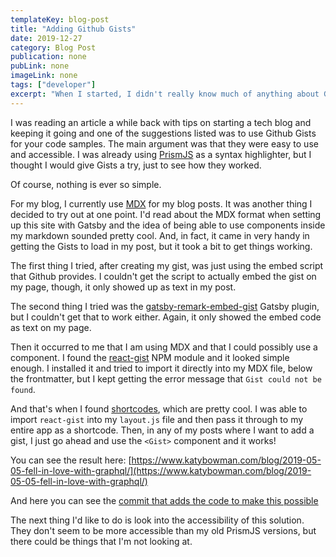 ```yaml
---
templateKey: blog-post
title: "Adding Github Gists"
date: 2019-12-27
category: Blog Post
publication: none
pubLink: none
imageLink: none
tags: ["developer"]
excerpt: "When I started, I didn't really know much of anything about GraphQL. And, to be honest, the only thing I really knew about Gatsby was that I could use it to build a static site with React. Plus it works well with the Netlify CMS, which is something I also really want to use. Since then, I've learned a lot. But last night, my knowledge of GraphQL took a leap forward and now I really love it."
---
```


I was reading an article a while back with tips on starting a tech blog and keeping it going and one of the suggestions listed was to use Github Gists for your code samples. The main argument was that they were easy to use and accessible. I was already using [PrismJS](https://prismjs.com/) as a syntax highlighter, but I thought I would give Gists a try, just to see how they worked.

Of course, nothing is ever so simple.

For my blog, I currently use [MDX](https://mdxjs.com/) for my blog posts. It was another thing I decided to try out at one point. I'd read about the MDX format when setting up this site with Gatsby and the idea of being able to use components inside my markdown sounded pretty cool. And, in fact, it came in very handy in getting the Gists to load in my post, but it took a bit to get things working.

The first thing I tried, after creating my gist, was just using the embed script that Github provides. I couldn't get the script to actually embed the gist on my page, though, it only showed up as text in my post.

The second thing I tried was the [gatsby-remark-embed-gist](https://www.gatsbyjs.org/packages/gatsby-remark-embed-gist/) Gatsby plugin, but I couldn't get that to work either. Again, it only showed the embed code as text on my page.

Then it occurred to me that I am using MDX and that I could possibly use a component. I found the [react-gist](https://www.npmjs.com/package/react-gist) NPM module and it looked simple enough. I installed it and tried to import it directly into my MDX file, below the frontmatter, but I kept getting the error message that `Gist could not be found`.

And that's when I found [shortcodes](https://mdxjs.com/blog/shortcodes), which are pretty cool. I was able to import `react-gist` into my `layout.js` file and then pass it through to my entire app as a shortcode. Then, in any of my posts where I want to add a gist, I just go ahead and use the `<Gist>` component and it works!

You can see the result here: [https://www.katybowman.com/blog/2019-05-05-fell-in-love-with-graphql/](https://www.katybowman.com/blog/2019-05-05-fell-in-love-with-graphql/)

And here you can see the [commit that adds the code to make this possible](https://github.com/k80bowman/katybowman-netlify-blog/commit/19f9f66dc8c7f7907aca4129137c8edf0045dbe9)

The next thing I'd like to do is look into the accessibility of this solution. They don't seem to be more accessible than my old PrismJS versions, but there could be things that I'm not looking at.